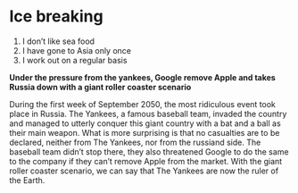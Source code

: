 # Ice breaking

1. I don't like sea food
2. I have gone to Asia only once
3. I work out on a regular basis

__Under the pressure from the yankees, Google remove Apple and takes Russia down
with a giant roller coaster scenario__

During the first week of September 2050, the most ridiculous event took place in
Russia.
The Yankees, a famous baseball team, invaded the country and managed to utterly
conquer this giant country with a bat and a ball as their main weapon.
What is more surprising is that no casualties are to be declared, neither from
The Yankees, nor from the russiand side.
The baseball team didn't stop there, they also threatened Google to do the same
to the company if they can't remove Apple from the market.
With the giant roller coaster scenario, we can say that The Yankees are now the
ruler of the Earth.
